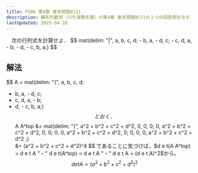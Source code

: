 ```yaml
---
title: P106 第4章 章末問題8(2)．
description: 線形代数学（川久保勝夫著）の第4章 章末問題8(2)の１つの回答例を示す．巻末の解答に途中計算がなく，不親切なので記しておく．
lastUpdated: 2025-04-28
---
```



<Card title="問題8(2)">
　次の行列式を計算せよ．
$$
mat(delim: "|", a, b, c, d;
- b, a, - d, c;
- c, d, a, - b;
- d, - c, b, a;)
$$
</Card>

## 解法
$$
A =
mat(delim: "(", a, b, c, d;
- b, a, - d, c;
- c, d, a, - b;
- d, - c, b, a;)
$$
とおく．
$$
A A^top
&=
mat(delim: "(", a^2 + b^2 + c^2 + d^2, 0, 0, 0;
0, a^2 + b^2 + c^2 + d^2, 0, 0;
0, 0, a^2 + b^2 + c^2 + d^2, 0;
0, 0, 0, a^2 + b^2 + c^2 + d^2 ;) \
&=
(a^2 + b^2 + c^2 + d^2)^4
$$
であることに気づけば，$d e t(A A^top) = d e t A "・" d e t(A^top) = d e t A "・" d e t A = (d e t A)^2$から，
$$
d e t A = (a^2 + b^2 + c^2 + d^2)^2
$$